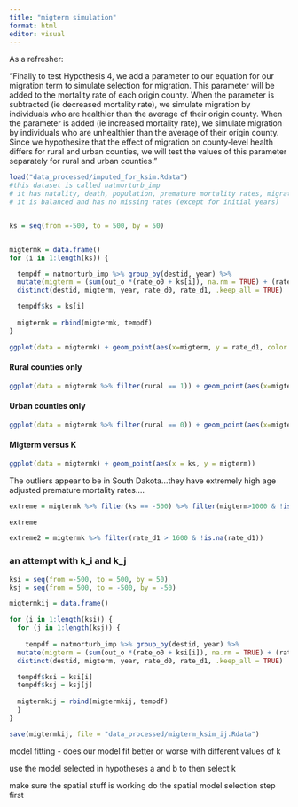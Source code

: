 ```yaml
---
title: "migterm simulation"
format: html
editor: visual
---
```


As a refresher:

"Finally to test Hypothesis 4, we add a parameter to our equation for our migration term to simulate selection for migration. This parameter will be added to the mortality rate of each origin county. When the parameter is subtracted (ie decreased mortality rate), we simulate migration by individuals who are healthier than the average of their origin county. When the parameter is added (ie increased mortality rate), we simulate migration by individuals who are unhealthier than the average of their origin county. Since we hypothesize that the effect of migration on county-level health differs for rural and urban counties, we will test the values of this parameter separately for rural and urban counties."

```r

load("data_processed/imputed_for_ksim.Rdata") 
#this dataset is called natmorturb_imp
# it has natality, death, population, premature mortality rates, migration flows, rural/urb codes but no migterms (yet)
# it is balanced and has no missing rates (except for initial years)


ks = seq(from =-500, to = 500, by = 50)


migtermk = data.frame()
for (i in 1:length(ks)) {

  tempdf = natmorturb_imp %>% group_by(destid, year) %>% 
  mutate(migterm = (sum(out_o *(rate_o0 + ks[i]), na.rm = TRUE) + (rate_d0 + ks[i]) * (as.numeric(pop_d0)-as.numeric(totout_d)))/(sum(out_o, na.rm = TRUE) + (as.numeric(pop_d0)- totout_d))) %>% 
  distinct(destid, migterm, year, rate_d0, rate_d1, .keep_all = TRUE)

  tempdf$ks = ks[i]
  
  migtermk = rbind(migtermk, tempdf)
}

```

```r
ggplot(data = migtermk) + geom_point(aes(x=migterm, y = rate_d1, color = as.factor(ks)))

```

#### Rural counties only

```r
ggplot(data = migtermk %>% filter(rural == 1)) + geom_point(aes(x=migterm, y = rate_d1, color = as.factor(ks)))
```

#### Urban counties only

```r
ggplot(data = migtermk %>% filter(rural == 0)) + geom_point(aes(x=migterm, y = rate_d1, color = as.factor(ks)))
```

#### Migterm versus K

```r
ggplot(data = migtermk) + geom_point(aes(x = ks, y = migterm))
```

The outliers appear to be in South Dakota...they have extremely high age adjusted premature mortality rates....

```r
extreme = migtermk %>% filter(ks == -500) %>% filter(migterm>1000 & !is.na(migterm))

extreme 

extreme2 = migtermk %>% filter(rate_d1 > 1600 & !is.na(rate_d1))
```

### an attempt with k_i and k_j

```r

ksi = seq(from =-500, to = 500, by = 50)
ksj = seq(from = 500, to = -500, by = -50)

migtermkij = data.frame()

for (i in 1:length(ksi)) {
  for (j in 1:length(ksj)) {
    
    tempdf = natmorturb_imp %>% group_by(destid, year) %>% 
  mutate(migterm = (sum(out_o *(rate_o0 + ksi[i]), na.rm = TRUE) + (rate_d0 + ksj[j]) * (as.numeric(pop_d0)-as.numeric(totout_d)))/(sum(out_o, na.rm = TRUE) + (as.numeric(pop_d0)- totout_d))) %>% 
  distinct(destid, migterm, year, rate_d0, rate_d1, .keep_all = TRUE)

  tempdf$ksi = ksi[i]
  tempdf$ksj = ksj[j]
  
  migtermkij = rbind(migtermkij, tempdf)
  }
}

save(migtermkij, file = "data_processed/migterm_ksim_ij.Rdata")
```

model fitting - does our model fit better or worse with different values of k

use the model selected in hypotheses a and b to then select k

make sure the spatial stuff is working do the spatial model selection step first
